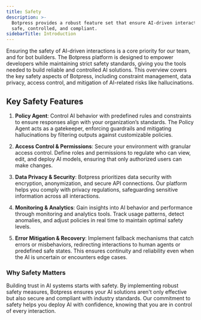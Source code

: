 ```yaml
---
title: Safety
description: >-
  Botpress provides a robust feature set that ensure AI-driven interactions are
  safe, controlled, and compliant.
sidebarTitle: Introduction
---
```


Ensuring the safety of AI-driven interactions is a core priority for our team, and for <Tooltip tip="Happy bot building!">bot builders</Tooltip>. The Botpress platform is designed to empower developers while maintaining strict safety standards, giving you the tools needed to build reliable and controlled AI solutions. This overview covers the key safety aspects of Botpress, including constraint management, data privacy, access control, and mitigation of AI-related risks like hallucinations.

## Key Safety Features

1. **Policy Agent**: Control AI behavior with predefined rules and constraints to ensure responses align with your organization’s standards. The Policy Agent acts as a gatekeeper, enforcing guardrails and mitigating hallucinations by filtering outputs against customizable policies.

2. **Access Control & Permissions**: Secure your environment with granular access control. Define roles and permissions to regulate who can view, edit, and deploy AI models, ensuring that only authorized users can make changes.

3. **Data Privacy & Security**: Botpress prioritizes data security with encryption, anonymization, and secure API connections. Our platform helps you comply with privacy regulations, safeguarding sensitive information across all interactions.

4. **Monitoring & Analytics**: Gain insights into AI behavior and performance through monitoring and analytics tools. Track usage patterns, detect anomalies, and adjust policies in real time to maintain optimal safety levels.

5. **Error Mitigation & Recovery**: Implement fallback mechanisms that catch errors or misbehaviors, redirecting interactions to human agents or predefined safe states. This ensures continuity and reliability even when the AI is uncertain or encounters edge cases.

### **Why Safety Matters**

Building trust in AI systems starts with safety. By implementing robust safety measures, Botpress ensures your AI solutions aren't only effective but also secure and compliant with industry standards. Our commitment to safety helps you deploy AI with confidence, knowing that you are in control of every interaction.
